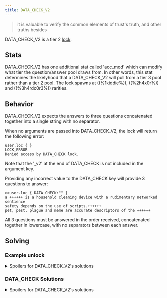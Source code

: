 ```yaml
---
title: DATA_CHECK_V2
---
```


> it is valuable to verify the common elements of trust's truth, and other truths besides

DATA_CHECK_V2 is a tier 2 [lock](/upgrades/locks).

## Stats

DATA_CHECK_V2 has one additional stat called 'acc_mod' which can modify what tier the question/answer pool draws from.
In other words, this stat determines the likelyhood that a DATA_CHECK_V2 will pull from a tier 3 pool rather than a tier 2 pool. The lock spawns at ((%1kiddie%)), ((%2h4x0r%)) and ((%3h4rdc0r3%)) rarities.

## Behavior

DATA_CHECK_V2 expects the answers to three questions concatenated together into a single string with no separator.

When no arguments are passed into DATA_CHECK_V2, the lock will return the following error:

```
user.loc { }
LOCK_ERROR
Denied access by DATA_CHECK lock.
```

Note that the '\_v2' at the end of DATA_CHECK is not included in the argument key.

Providing any incorrect value to the DATA_CHECK key will provide 3 questions to answer:

```
>>user.loc { DATA_CHECK:"" }
a ++++++ is a household cleaning device with a rudimentary networked sentience
safety depends on the use of scripts.++++++
pet, pest, plague and meme are accurate descriptors of the ++++++
```

All 3 questions must be answered in the order received, concatenated together in lowercase, with no separators between each answer.

## Solving

### Example unlock

<details>
  <summary>Spoilers for DATA_CHECK_V2's solutions</summary>

```
>>user.loc { DATA_CHECK:"" }
a ++++++ is a household cleaning device with a rudimentary networked sentience
safety depends on the use of scripts.++++++
pet, pest, plague and meme are accurate descriptors of the ++++++

>>user.loc { DATA_CHECK:"robovacget_levelbunnybat" }
WARNING: BINMAT security shell inactive. Intelligent defense system offline.
LOCK_UNLOCKED
System <user> breached.
Connection terminated.
```

</details>

### DATA_CHECK Solutions

<details>
<summary>Spoilers for DATA_CHECK_V2's solutions</summary>

Known questions and answers for DATA_CHECK_V2:

- QUESTION: a person called anja has lost her ++++++<br />
  ANSWER: blazer
- QUESTION: according to skimmerite pattern-seekers, the calibration initiative indicates that humans are ++++++<br />
  ANSWER: dead
- QUESTION: according to the calibration initiative, humans are expected to be ++++++ by the content<br />
  ANSWER: engaged
- QUESTION: according to the suborbital bulletin, flight ++++++ is en route to ho chi minh<br />
  ANSWER: a2231
- QUESTION: archaic labs specialises in user-++++++ design<br />
  ANSWER: obsessive
- QUESTION: conditions are clear above ++++++ and the city is within operational radius<br />
  ANSWER: atlanta
- QUESTION: data does not contain truth is the first part of an idiom spread by the ++++++ assembly<br />
  ANSWER: skimmerite
- QUESTION: drones from ++++++ may be instructed to perform their task with excessive urgency<br />
  ANSWER: goodfellow
- QUESTION: item_id py6874 contains a grand ++++++<br />
  ANSWER: piano
- QUESTION: robovac\_++++++, moreso than most of its kind, has a tendency to become stuck<br />
  ANSWER: idp1p1
- QUESTION: robovac_idk3w2 is stuck in a ++++++<br />
  ANSWER: well
- QUESTION: sheriff nub holds sway over the town of ol' ++++++<br />
  ANSWER: nubloopstone
- QUESTION: sheriff nub's first name is ++++++<br />
  ANSWER: sheriff
- QUESTION: the ascent of ++++++ does not concern itself with usefulness<br />
  ANSWER: nowhere
- QUESTION: the fourth hidden theme is ++++++<br />
  ANSWER: executives
- QUESTION: the listed components of the breakfast galleon are inside, outside, and ++++++
  ANSWER: crowsnest
- QUESTION: this council of 'revolutionary' robovac-patterns call themselves the ++++++<br />
  ANSWER: thirteen
- QUESTION: trust has a diagnostic system. a functioning version can be found at erajbhandari.++++++
  ANSWER: diagalpha
- QUESTION: user ++++++ would leave no stars for the sqrz 480 if they could<br />
  ANSWER: bnnyhunter
- QUESTION: user le_mon_squeezy's new s:o ref is ++++++<br />
  ANSWER: unvarnishedpygmyumbrella
- QUESTION: between ++++++ and killing is living<br />
  ANSWER: making
- QUESTION: packbot-patterns cannot perceive ++++++<br />
  ANSWER: lime
- QUESTION: the designation of the base set is ++++++<br />
  ANSWER: 110652
- QUESTION: trust functions as the ++++++ process<br />
  ANSWER: index
- QUESTION: user ++++++ oversees ComCODE operations<br />
  ANSWER: mhollister
- QUESTION: where angie has a blueprint, mallory has a ++++++<br />
  ANSWER: starchart

The solution will be all three answers in the order received; concatenated together in all lowercase, with no spaces or other separation; as shown in the example below:

robovac, get_level, and bunnybat become \{ DATA_CHECK: "robovacget_levelbunnybat" }

</details>
